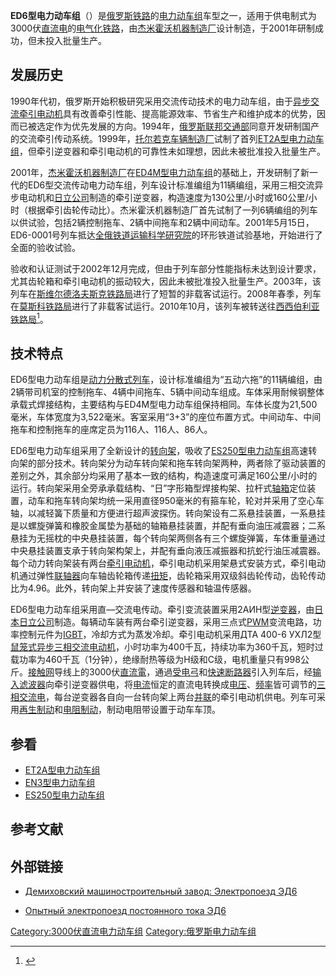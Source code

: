 {{NoteTA
|1=zh-cn:电力动车组; zh-tw:電聯車; zh-hk:電力動車組;
|2=zh-cn:制动; zh-tw:制軔; zh-hk:制動;
}}
{{鐵路車輛
|車輛名稱=ED6<br/>ЭД6
|圖像=Electrichka ED6-0001.jpg
|圖像說明 =ED6-0001号电力动车组
|類型=[[电力动车组|电力动车组]]
|型號=
|原產國={{RUS}}
|製造=[[杰米霍沃机器制造厂|杰米霍沃机器制造厂]]
|車輛編號=
|製造年份=2001年
|投入服務=
|用戶={{flagicon|RUS}} [[俄罗斯铁路运输|俄罗斯铁路]]
|產量=1组
|輛數=
|編組=11节（5M6T）
|營運最高速度=120
|設計最高速度=130
|試驗最高速度=
|起動加速度=
|減速度（正常）= 
|加速度（緊急）=
|載客量=
|編組載客量=1216
|編組長度=
|全長=21,500
|全闊=3,522
|全高=4,253
|車輛重量=
|編組總重量=
|軸重=
|軸距=
|軌距=1,520
|輪徑=950
|轉向架=
|車身物料=[[耐候鋼|耐候鋼]]
|電化方式=DC 3000V
|傳動方式=直—[[交流电|交流电]]
|牽引電動機= ДТА 400-6 УХЛ2
|電動機輸出=400 kW
|編組輸出= 8,000 kW
|傳動比=
|控制裝置=[[IGBT|IGBT]]-[[VVVF|VVVF]]
|驅動裝置=
|制動方式=
|保安裝置=
|全寬備註=
}}

'''ED6型电力动车组'''（{{lang-ru|'''Электропо́езд ЭД6'''}}）是[[俄罗斯铁路运输|俄罗斯铁路]]的[[电力动车组|电力动车组]]车型之一，适用于供电制式为3000伏[[直流电|直流电]]的[[电气化铁路|电气化铁路]]，由[[杰米霍沃机器制造厂|杰米霍沃机器制造厂]]设计制造，于2001年研制成功，但未投入批量生产。

==发展历史==
1990年代初，俄罗斯开始积极研究采用交流传动技术的电力动车组，由于[[异步电动机|异步]][[交流电动机|交流]][[牵引电动机|牵引电动机]]具有改善牵引性能、提高能源效率、节省生产和维护成本的优势，因而已被选定作为优先发展的方向。1994年，[[俄罗斯联邦交通部|俄罗斯联邦交通部]]同意开发研制国产的交流牵引传动系统。1999年，[[托尔若克车辆制造厂|托尔若克车辆制造厂]]试制了首列[[ET2A型电力动车组|ET2A型电力动车组]]，但牵引逆变器和牵引电动机的可靠性未如理想，因此未被批准投入批量生产。

2001年，[[杰米霍沃机器制造厂|杰米霍沃机器制造厂]]在[[ED4型电力动车组|ED4M型电力动车组]]的基础上，开发研制了新一代的ED6型交流传动电力动车组，列车设计标准编组为11辆编组，采用三相交流异步电动机和[[日立製作所|日立公司]]制造的牵引逆变器，构造速度为130公里/小时或160公里/小时（根据牵引齿轮传动比）。杰米霍沃机器制造厂首先试制了一列6辆编组的列车以供试验，包括2辆控制拖车、2辆中间拖车和2辆中间动车。2001年5月15日，ED6-0001号列车抵达[[全俄铁道运输科学研究院|全俄铁道运输科学研究院]]的环形铁道试验基地，开始进行了全面的验收试验。

验收和认证测试于2002年12月完成，但由于列车部分性能指标未达到设计要求，尤其齿轮箱和牵引电动机的振动较大，因此未被批准投入批量生产。2003年，该列车在[[斯维尔德洛夫斯克铁路局|斯维尔德洛夫斯克铁路局]]进行了短暂的非载客试运行。2008年春季，列车在[[莫斯科铁路局|莫斯科铁路局]]进行了非载客试运行。2010年10月，该列车被转送往[[西西伯利亚铁路局|西西伯利亚铁路局]]<ref>{{Cite web |url=http://trainpix.org/vehicle/22084/ |title=ЭД6-0001 |accessdate=2013-04-17 |publisher=Trainpix |date= |archive-date=2013-04-06 |archive-url=https://web.archive.org/web/20130406044907/http://trainpix.org/vehicle/22084/ |dead-url=no }}</ref>。

==技术特点==
ED6型电力动车组是[[动力分散式列车|动力分散式列车]]，设计标准编组为“五动六拖”的11辆编组，由2辆带司机室的控制拖车、4辆中间拖车、5辆中间动车组成。车体采用耐候钢整体承载式焊接结构，主要结构与ED4M型电力动车组保持相同。车体长度为21,500毫米，车体宽度为3,522毫米。客室采用“3+3”的座位布置方式。中间动车、中间拖车和控制拖车的座席定员为116人、116人、86人。

ED6型电力动车组采用了全新设计的[[转向架|转向架]]，吸收了[[ES250型电力动车组|ES250型电力动车组]]高速转向架的部分技术。转向架分为动车转向架和拖车转向架两种，两者除了驱动装置的差别之外，其余部分均采用了基本一致的结构，构造速度可满足160公里/小时的运行。转向架采用全旁承承载结构、“日”字形箱型焊接构架、拉杆式[[轴箱|轴箱]]定位装置，动车和拖车转向架均统一采用直径950毫米的有箍车轮，轮对并采用了空心车轴，以减轻簧下质量和方便进行超声波探伤。转向架设有二系悬挂装置，一系悬挂是以螺旋弹簧和橡胶金属垫为基础的轴箱悬挂装置，并配有垂向油压减震器；二系悬挂为无摇枕的中央悬挂装置，每个转向架两侧各有三个螺旋弹簧，车体重量通过中央悬挂装置支承于转向架构架上，并配有垂向液压减振器和抗蛇行油压减震器。每个动力转向架装有两台[[牵引电动机|牵引电动机]]，牵引电动机采用架悬式安装方式，牵引电动机通过弹性[[联轴器|联轴器]]向车轴齿轮箱传递[[扭矩|扭矩]]，齿轮箱采用双级斜齿轮传动，齿轮传动比为4.96。此外，转向架上并安装了速度传感器和轴温传感器。

ED6型电力动车组采用直—交流电传动。牵引变流装置采用2АИН型[[逆变器|逆变器]]，由[[日本|日本]][[日立製作所|日立公司]]制造。每辆动车装有两台牵引逆变器，采用三点式[[脈衝寬度調變|PWM]]变流电路，功率控制元件为[[IGBT|IGBT]]，冷却方式为蒸发冷却。牵引电动机采用ДТА 400-6 УХЛ2型[[鼠笼式电动机|鼠笼式]][[异步电动机|异步]][[交流电动机|三相交流电动机]]，小时功率为400千瓦，持续功率为360千瓦，短时过载功率为460千瓦（1分钟），绝缘耐热等级为H级和C级，电机重量只有998公斤。[[架空電纜_(鐵路)|接触网]]导线上的3000伏[[直流電|直流電]]，通過[[受电弓|受电弓]]和[[斷路器|快速断路器]]引入列车后，经[[濾波器|输入滤波器]]向牵引逆变器供电，将[[电流|电流]]恒定的直流电转换成[[电压|电压]]、[[频率|频率]]皆可调节的[[三相交流电|三相交流电]]，每台逆变器各自向一台转向架上两台[[並聯電路|并联]]的牵引电动机供电。列车可采用[[再生制动|再生制动]]和[[电阻制动|电阻制动]]，制动电阻带设置于动车车顶。

==参看==
{{Portal|鐵路|P train.svg}}
*[[ET2A型电力动车组|ET2A型电力动车组]]
*[[EN3型电力动车组|EN3型电力动车组]]
*[[ES250型电力动车组|ES250型电力动车组]]

==参考文献==
{{reflist}}

==外部链接==
* {{ru}} [https://web.archive.org/web/20120509165257/http://www.dmzavod.ru/work/production/trains/78 Демиховский машиностроительный завод: Электропоезд ЭД6]
* {{ru}} [http://про-электропоезда.рф/trains-ed6.htm Опытный электропоезд постоянного тока ЭД6]{{Wayback|url=http://xn----8sbldamtgzeafghf5a7p.xn--p1ai/trains-ed6.htm |date=20200223190158 }}

{{Soviet and CIS multiple units}}

[[Category:3000伏直流电力动车组|Category:3000伏直流电力动车组]]
[[Category:俄罗斯电力动车组|Category:俄罗斯电力动车组]]